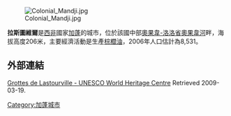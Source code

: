 {{no footnotes|time=2017-09-19T18:39:14+00:00}}
{{Infobox settlement
<!--See the Table at Infobox Settlement for all fields and descriptions of usage-->
<!-- Basic info  ---------------->
|official_name          = 拉斯圖維爾
|other_name             = 
|native_name            =  <!-- for cities whose native name is not in English -->
|nickname               = 
|settlement_type        = <!--For Town or Village (Leave blank for the default City)-->
|motto                  =
<!-- images and maps  ----------->
|image_skyline          = 
|imagesize              = 
|image_caption          = 
|image_flag             = 
|flag_size              =
|image_seal             = 
|seal_size              =
|image_shield           = 
|shield_size            =
|image_blank_emblem     = 
|blank_emblem_type      =
|blank_emblem_size      =
|image_map              = 
|mapsize                = 
|map_caption            = 
|image_map1             = 
|mapsize1               = 
|map_caption1           = 
|image_dot_map          =
|dot_mapsize            =
|dot_map_caption        =
|dot_x =  |dot_y =
|pushpin_map            = Gabon <!-- the name of a location map as per http://en.wikipedia.org/wiki/Template:Location_map -->
|pushpin_label_position =bottom
|pushpin_mapsize        =300
|pushpin_map_caption    =<!-- Location ------------------>
|coordinates_region     = GA
|subdivision_type       = 國家
|subdivision_name       = {{flag|Gabon}}
|subdivision_type1      = 省
|subdivision_name1      = [[奧果韋-洛洛省|奧果韋-洛洛省]]
|subdivision_type2      = 
|subdivision_name2      = 
|subdivision_type3      = 
|subdivision_name3      = 
|subdivision_type4      = 
|subdivision_name4      =
<!-- Politics ----------------->
|government_footnotes   =
|government_type        =
|leader_title           =
|leader_name            =
|leader_title1          =  <!-- for places with, say, both a mayor and a city manager -->
|leader_name1           =
|leader_title2          =
|leader_name2           =
|leader_title3          =
|leader_name3           =
|leader_title4          =
|leader_name4           =
|established_title      =  <!-- Settled -->
|established_date       = 
|established_title2     =  <!-- Incorporated (town) -->
|established_date2      = 
|established_title3     =  <!-- Incorporated (city) -->
|established_date3      =
<!-- Area    --------------------->
|area_magnitude         = 
|unit_pref                =Imperial <!--Enter: Imperial, if Imperial (metric) is desired-->
|area_footnotes           =
|area_total_km2           = 
|area_land_km2            = <!--See table @ Template:Infobox Settlement for details on automatic unit conversion-->
|area_water_km2           =
|area_total_sq_mi         =
|area_land_sq_mi          =
|area_water_sq_mi         =
|area_water_percent       =
|area_urban_km2           =
|area_urban_sq_mi         =
|area_metro_km2           =
|area_metro_sq_mi         =
|area_blank1_title        =
|area_blank1_km2          =
|area_blank1_sq_mi        =
<!-- Population   ----------------------->
|population_as_of               = 
|population_footnotes           =
|population_note                =
|population_total               = 
|population_density_km2         =
|population_density_sq_mi       =
|population_metro               =
|population_density_metro_km2   =
|population_density_metro_sq_mi =
|population_urban               =
|population_density_urban_km2   =
|population_density_urban_sq_mi =
|population_blank1_title        =Ethnicities
|population_blank1              =
|population_blank2_title        =Religions
|population_blank2              =
|population_density_blank1_km2 =   
|population_density_blank1_sq_mi =
<!-- General information  --------------->
|timezone               = 
|utc_offset             = 
|timezone_DST           = 
|utc_offset_DST         = 
|latd=0|latm=49|lats= |latNS=S
|longd=12|longm=22|longs=|longEW=E
|elevation_footnotes    =  <!--for references: use <ref> </ref> tags-->
|elevation_m            = 
|elevation_ft           = <!-- accord. to Google Earth-->
<!-- Area/postal codes & others -------->
|postal_code_type       =  <!-- enter ZIP code, Postcode, Post code, Postal code... -->
|postal_code            =
|area_code              =
|blank_name             =
|blank_info             =
|blank1_name            =
|blank1_info            =
|website                = 
|footnotes              = 
}}

[[Image:Colonial_Mandji.jpg|right]]

'''拉斯圖維爾'''是[[西非|西非]]國家[[加蓬|加蓬]]的城市，位於該國中部[[奧果韋-洛洛省|奧果韋-洛洛省]][[奧果韋河|奧果韋河]]畔，海拔高度206米，主要經濟活動是生產[[棕櫚油|棕櫚油]]，2006年人口估計為8,531。

==外部連結==
[http://whc.unesco.org/en/tentativelists/2059/ Grottes de Lastourville - UNESCO World Heritage Centre] {{WebCite|url=https://www.webcitation.org/69Xzi1boH?url=http://whc.unesco.org/en/tentativelists/2059/ |date=20120730163507 |dateformat=iso }} Retrieved 2009-03-19.

{{Gabon-stub}}

{{coord|0|49|S|12|42|E|region:GA_type:city|display=title}}

[[Category:加蓬城市|Category:加蓬城市]]